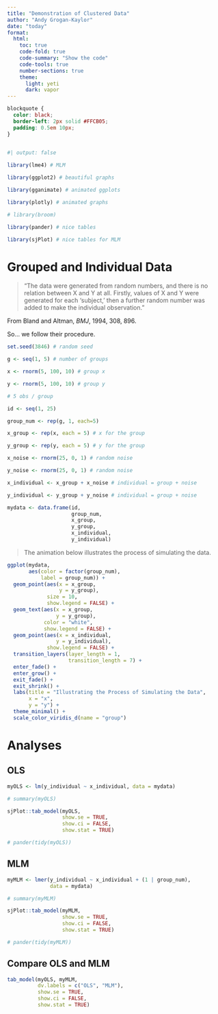 ```yaml
---
title: "Demonstration of Clustered Data"
author: "Andy Grogan-Kaylor"
date: "today"
format: 
  html:
    toc: true
    code-fold: true
    code-summary: "Show the code"  
    code-tools: true  
    number-sections: true
    theme:
      light: yeti
      dark: vapor
---
```


```css

blockquote {
  color: black;
  border-left: 2px solid #FFCB05; 
  padding: 0.5em 10px;
}
  
```

```r
#| output: false

library(lme4) # MLM

library(ggplot2) # beautiful graphs

library(gganimate) # animated ggplots

library(plotly) # animated graphs

# library(broom)

library(pander) # nice tables

library(sjPlot) # nice tables for MLM

```


# Grouped and Individual Data

> "The data were generated from random numbers, and there is no relation between X and Y at all. Firstly, values of X and Y were generated for each 'subject,' then a further random number was added to make the individual observation."

From Bland and Altman, *BMJ*, 1994, 308, 896.

So... we follow their procedure.

```r

set.seed(3846) # random seed

g <- seq(1, 5) # number of groups

x <- rnorm(5, 100, 10) # group x

y <- rnorm(5, 100, 10) # group y

# 5 obs / group

id <- seq(1, 25) 

group_num <- rep(g, 1, each=5)

x_group <- rep(x, each = 5) # x for the group

y_group <- rep(y, each = 5) # y for the group

x_noise <- rnorm(25, 0, 1) # random noise

y_noise <- rnorm(25, 0, 1) # random noise

x_individual <- x_group + x_noise # individual = group + noise

y_individual <- y_group + y_noise # individual = group + noise

mydata <- data.frame(id, 
                     group_num,
                     x_group, 
                     y_group, 
                     x_individual, 
                     y_individual)

```

> The animation below illustrates the process of simulating the data.

```r

ggplot(mydata,
       aes(color = factor(group_num),
           label = group_num)) +
  geom_point(aes(x = x_group, 
                 y = y_group),
             size = 10,
             show.legend = FALSE) + 
  geom_text(aes(x = x_group,
                y = y_group),
            color = "white",
            show.legend = FALSE) +
  geom_point(aes(x = x_individual, 
                y = y_individual),
             show.legend = FALSE) + 
  transition_layers(layer_length = 1,
                    transition_length = 7) +
  enter_fade() +
  enter_grow() +
  exit_fade() +
  exit_shrink() +
  labs(title = "Illustrating the Process of Simulating the Data",
       x = "x",
       y = "y") +
  theme_minimal() +
  scale_color_viridis_d(name = "group")

```

# Analyses

## OLS

```r

myOLS <- lm(y_individual ~ x_individual, data = mydata)

# summary(myOLS)

sjPlot::tab_model(myOLS,
                  show.se = TRUE,
                  show.ci = FALSE,
                  show.stat = TRUE)

# pander(tidy(myOLS))

```

## MLM

```r

myMLM <- lmer(y_individual ~ x_individual + (1 | group_num), 
              data = mydata)

# summary(myMLM)

sjPlot::tab_model(myMLM,
                  show.se = TRUE,
                  show.ci = FALSE,
                  show.stat = TRUE)

# pander(tidy(myMLM))

```

## Compare OLS and MLM

```r

tab_model(myOLS, myMLM,
          dv.labels = c("OLS", "MLM"), 
          show.se = TRUE,
          show.ci = FALSE,
          show.stat = TRUE)

```






